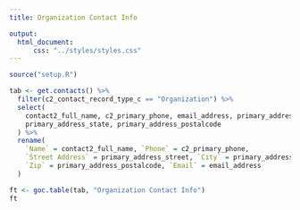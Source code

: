 ```yaml
---
title: Organization Contact Info

output:
  html_document:
      css: "../styles/styles.css"
---
```

```r
source("setup.R")
```

```r
tab <- get.contacts() %>%
  filter(c2_contact_record_type_c == "Organization") %>%
  select(
    contact2_full_name, c2_primary_phone, email_address, primary_address_street, primary_address_city,
    primary_address_state, primary_address_postalcode
  ) %>%
  rename(
    `Name` = contact2_full_name, `Phone` = c2_primary_phone,
    `Street Address` = primary_address_street, `City` = primary_address_city, `State` = primary_address_state,
    `Zip` = primary_address_postalcode, `Email` = email_address
  )

ft <- goc.table(tab, "Organization Contact Info")
ft
```
